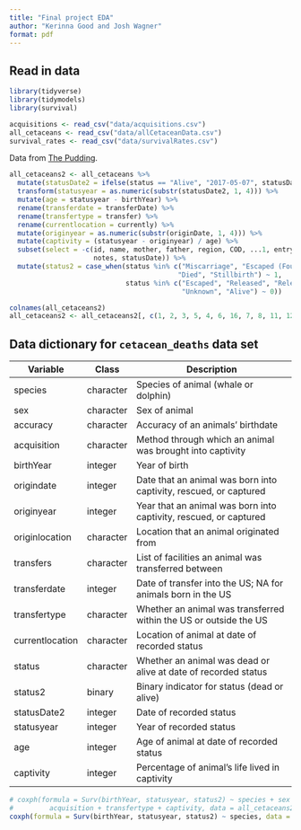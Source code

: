 ```yaml
---
title: "Final project EDA"
author: "Kerinna Good and Josh Wagner"
format: pdf
---
```


## Read in data

``` r
library(tidyverse)
library(tidymodels)
library(survival)

acquisitions <- read_csv("data/acquisitions.csv")
all_cetaceans <- read_csv("data/allCetaceanData.csv")
survival_rates <- read_csv("data/survivalRates.csv")
```

Data from [The Pudding](https://data.world/the-pudding/cetaceans). 

```r
all_cetaceans2 <- all_cetaceans %>%
  mutate(statusDate2 = ifelse(status == "Alive", "2017-05-07", statusDate)) %>%
  transform(statusyear = as.numeric(substr(statusDate2, 1, 4))) %>%
  mutate(age = statusyear - birthYear) %>%
  rename(transferdate = transferDate) %>%
  rename(transfertype = transfer) %>%
  rename(currentlocation = currently) %>%
  mutate(originyear = as.numeric(substr(originDate, 1, 4))) %>%
  mutate(captivity = (statusyear - originyear) / age) %>%
  subset(select = -c(id, name, mother, father, region, COD, ...1, entryDate, 
                     notes, statusDate)) %>%
  mutate(status2 = case_when(status %in% c("Miscarriage", "Escaped (Found Dead)",
                                          "Died", "Stillbirth") ~ 1, 
                             status %in% c("Escaped", "Released", "Released?",
                                           "Unknown", "Alive") ~ 0))

colnames(all_cetaceans2)
all_cetaceans2 <- all_cetaceans2[, c(1, 2, 3, 5, 4, 6, 16, 7, 8, 11, 12, 9, 10, 18, 13, 14, 15, 17)]
```

## Data dictionary for `cetacean_deaths` data set

| Variable        | Class     | Description                                                      	|
|---------------- |---------- |------------------------------------------------------------------	|
| species         | character | Species of animal (whale or dolphin)                             	|
| sex             | character | Sex of animal                                                    	|
| accuracy        | character | Accuracy of an animals' birthdate                               	|
| acquisition     | character | Method through which an animal was brought into captivity       	|
| birthYear       | integer   | Year of birth                                                   	|
| origindate      | integer   | Date that an animal was born into captivity, rescued, or captured |
| originyear      | integer   | Year that an animal was born into captivity, rescued, or captured |
| originlocation	| character	| Location that an animal originated from                          	|
| transfers       | character	| List of facilities an animal was transferred between             	|
| transferdate    | integer   | Date of transfer into the US; NA for animals born in the US      	|
| transfertype    | character | Whether an animal was transferred within the US or outside the US |
| currentlocation | character	| Location of animal at date of recorded status                    	|
| status          | character | Whether an animal was dead or alive at date of recorded status    |
| status2         | binary    | Binary indicator for status (dead or alive)                       |
| statusDate2     | integer   | Date of recorded status                                          	|
| statusyear      | integer   | Year of recorded status                                         	|
| age             | integer   | Age of animal at date of recorded status                          |
| captivity       | integer   | Percentage of animal's life lived in captivity                    |



```r
# coxph(formula = Surv(birthYear, statusyear, status2) ~ species + sex + accuracy + 
#         acquisition + transfertype + captivity, data = all_cetaceans2)
coxph(formula = Surv(birthYear, statusyear, status2) ~ species, data = all_cetaceans2)
```



